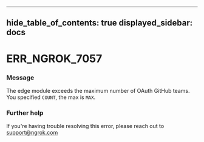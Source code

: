 

---
hide_table_of_contents: true
displayed_sidebar: docs
---


# ERR_NGROK_7057

### Message
The edge module exceeds the maximum number of OAuth GitHub teams. You specified `COUNT`, the max is `MAX`.

<ErrorDetails error="err_ngrok_7057" />



### Further help
If you're having trouble resolving this error, please reach out to [support@ngrok.com](mailto:support@ngrok.com?subject=Help%20with%20ERR_NGROK_7057)

